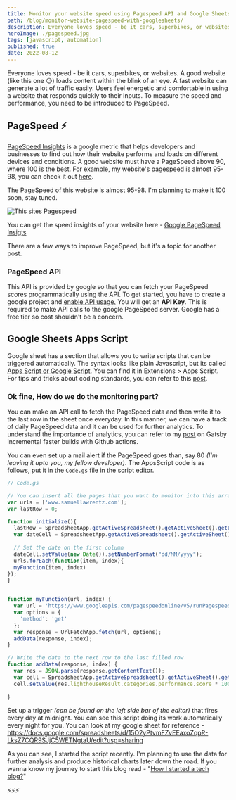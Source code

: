```yaml
---
title: Monitor your website speed using Pagespeed API and Google Sheets
path: /blog/monitor-website-pagespeed-with-googlesheets/
description: Everyone loves speed - be it cars, superbikes, or websites. A good website loads content within the blink of an eye. This post covers how to monitor your website pagespeed using google sheets. Click to read more.
heroImage: ./pagespeed.jpg
tags: [javascript, automation]
published: true
date: 2022-08-12
---
```


Everyone loves speed - be it cars, superbikes, or websites. A good website (like this one 😉) loads content within the blink of an eye. A fast website can generate a lot of traffic easily. Users feel energetic and comfortable in using a website that responds quickly to their inputs. To measure the speed and performance, you need to be introduced to PageSpeed.

## PageSpeed ⚡️
[PageSpeed Insights](https://developers.google.com/speed/docs/insights/v5/get-started) is a google metric that helps developers and businesses to find out how their website performs and loads on different devices and conditions. A good website must have a PageSpeed above 90, where 100 is the best. For example, my website's pagespeed is almost 95-98, you can check it out [here](https://samuellawrentz.com/blog/monitor-website-pagespeed-with-googlesheets/).

The PageSpeed of this website is almost 95-98. I'm planning to make it 100 soon, stay tuned.

![This sites Pagespeed](./pagespeed.png)

You can get the speed insights of your website here - [Google PageSpeed Insigts](https://pagespeed.web.dev/)

<Banner>There are a few ways to improve PageSpeed, but it's a topic for another post.</Banner>


### PageSpeed API
This API is provided by google so that you can fetch your PageSpeed scores programmatically using the API. To get started, you have to create a google project and [enable API usage.](https://console.developers.google.com/apis/credentials) You will get an **API Key**. This is required to make API calls to the google PageSpeed server. Google has a free tier so cost shouldn't be a concern.

## Google Sheets Apps Script
Google sheet has a section that allows you to write scripts that can be triggered automatically. The syntax looks like plain Javascript, but its called [Apps Script or Google Script](https://www.google.com/script/start/). You can find it in Extensions > Apps Script. For tips and tricks about coding standards, you can refer to this [post](https://samuellawrentz.com/blog/coding-standards-husky-typescript-lint-staged).

### Ok fine, How do we do the monitoring part?
You can make an API call to fetch the PageSpeed data and then write it to the last row in the sheet once everyday. In this manner, we can have a track of daily PageSpeed data and it can be used for further analytics. To understand the importance of analytics, you can refer to my [post](https://samuellawrentz.com/blog/gatsby-incremental-faster-builds-github-actions/) on Gatsby incremental faster builds with Github actions.

You can even set up a mail alert if the PageSpeed goes than, say 80 *(I'm leaving it upto you, my fellow developer)*. The AppsScript code is as follows, put it in the `Code.gs` file in the script editor.

```js
// Code.gs

// You can insert all the pages that you want to monitor into this array.
var urls = ['www.samuellawrentz.com'];
var lastRow = 0;

function initialize(){
  lastRow = SpreadsheetApp.getActiveSpreadsheet().getActiveSheet().getLastRow() + 1;
  var dateCell = SpreadsheetApp.getActiveSpreadsheet().getActiveSheet().getRange(lastRow, 1);
  
  // Set the date on the first column
  dateCell.setValue(new Date()).setNumberFormat("dd/MM/yyyy");
  urls.forEach(function(item, index){
  myFunction(item, index)
});
}


function myFunction(url, index) {
  var url = 'https://www.googleapis.com/pagespeedonline/v5/runPagespeed?url=https%3A%2F%2F'+ encodeURIComponent(url)+'&category=performance&key=YOUR_API_KEY_GOES_HERE';
  var options = {
    'method': 'get'
  };
  var response = UrlFetchApp.fetch(url, options);
  addData(response, index);
}

// Write the data to the next row to the last filled row
function addData(response, index) {
  var res = JSON.parse(response.getContentText());
  var cell = SpreadsheetApp.getActiveSpreadsheet().getActiveSheet().getRange(lastRow, index + 2);
  cell.setValue(res.lighthouseResult.categories.performance.score * 100);
  
}
```
Set up a trigger *(can be found on the left side bar of the editor)* that fires every day at midnight. You can see this script doing its work automatically every night for you. You can look at my google sheet for reference - https://docs.google.com/spreadsheets/d/15O2yPtvmFZvEEaxoZqpR-LksZ7CQR9SJjC5WETNgtaU/edit?usp=sharing

As you can see, I started the script recently. I'm planning to use the data for further analysis and produce historical charts later down the road. If you wanna know my journey to start this blog read - "[How I started a tech blog?](https://samuellawrentz.com/blog/how-i-started-a-tech-blog/)"

⚡️⚡️⚡️
